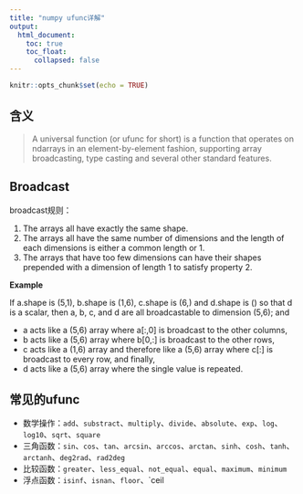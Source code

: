 ```yaml
---
title: "numpy ufunc详解"
output:
  html_document:
    toc: true
    toc_float: 
      collapsed: false
---
```


```r
knitr::opts_chunk$set(echo = TRUE)
```

## 含义
> A universal function (or ufunc for short) is a function that operates on ndarrays in an element-by-element fashion, supporting array broadcasting, type casting and several other standard features. 

## Broadcast
broadcast规则：

1. The arrays all have exactly the same shape.
2. The arrays all have the same number of dimensions and the length of each dimensions is either a common length or 1.
3. The arrays that have too few dimensions can have their shapes prepended with a dimension of length 1 to satisfy property 2.

**Example**

If a.shape is (5,1), b.shape is (1,6), c.shape is (6,) and d.shape is () so that d is a scalar, then a, b, c, and d are all broadcastable to dimension (5,6); and

- a acts like a (5,6) array where a[:,0] is broadcast to the other columns,
- b acts like a (5,6) array where b[0,:] is broadcast to the other rows,
- c acts like a (1,6) array and therefore like a (5,6) array where c[:] is broadcast to every row, and finally,
- d acts like a (5,6) array where the single value is repeated.

## 常见的ufunc

- 数学操作：`add`、`substract`、`multiply`、`divide`、`absolute`、`exp`、`log`、`log10`、`sqrt`、`square`
- 三角函数：`sin`、`cos`、`tan`、`arcsin`、`arccos`、`arctan`、`sinh`、`cosh`、`tanh`、`arctanh`、`deg2rad`、`rad2deg`
- 比较函数：`greater`、`less_equal`、`not_equal`、`equal`、`maximum`、`minimum`
- 浮点函数：`isinf`、`isnan`、`floor`、`ceil


